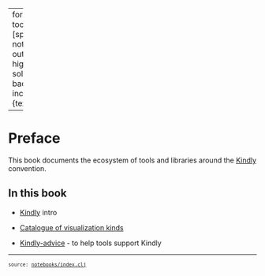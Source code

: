 
---
format:
  html:
    toc: true
    toc-depth: 4
    theme: [spacelab, notebooks/custom.scss]
    output-file: index.html
highlight-style: solarized
code-block-background: true
include-in-header: {text: '<link rel = "icon" href = "data:," />'}

---
<style></style><style>.printedClojure .sourceCode {
  background-color: transparent;
  border-style: none;
}
</style>
<script src="index_files/md-default0.js" type="text/javascript"></script><script src="index_files/md-default1.js" type="text/javascript"></script>

# Preface

This book documents the ecosystem of tools and libraries around the [Kindly](https://scicloj.github.io/kindly-noted/kindly) convention.

## In this book

- [Kindly](./kindly.html) intro

- [Catalogue of visualization kinds](./kinds.html)

- [Kindly-advice](./kindly-advice.html) - to help tools support Kindly

 

<div style="background-color:grey;height:2px;width:100%;"></div>

<div><pre><small><small>source: <a href="https://github.com/scicloj/kindly-noted/blob/main/notebooks/index.clj">notebooks/index.clj</a></small></small></pre></div>